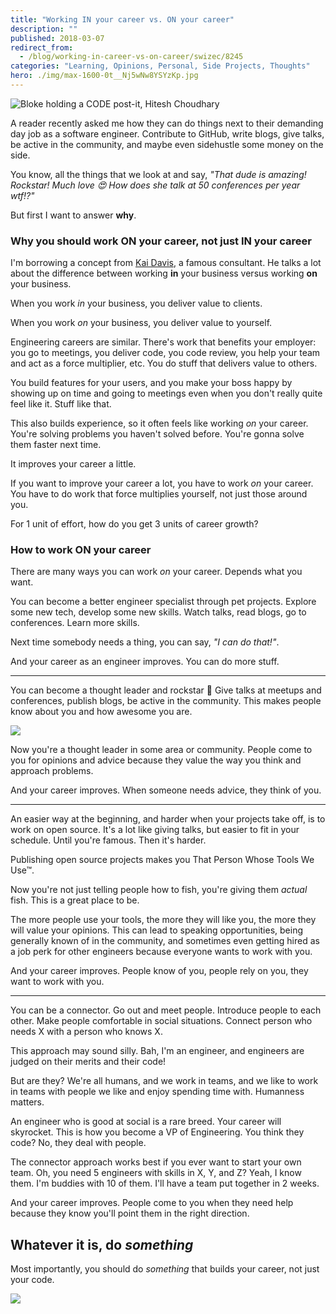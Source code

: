 ```yaml
---
title: "Working IN your career vs. ON your career"
description: ""
published: 2018-03-07
redirect_from:
  - /blog/working-in-career-vs-on-career/swizec/8245
categories: "Learning, Opinions, Personal, Side Projects, Thoughts"
hero: ./img/max-1600-0t__Nj5wNw8YSYzKp.jpg
---
```


![Bloke holding a CODE post-it, Hitesh Choudhary](https://swizec.com/blog/wp-content/uploads/2018/03/hitesh-choudhary-562332-unsplash-1024x683.jpg)

A reader recently asked me how they can do things next to their demanding day job as a software engineer. Contribute to GitHub, write blogs, give talks, be active in the community, and maybe even sidehustle some money on the side.

You know, all the things that we look at and say, _"That dude is amazing! Rockstar! Much love 😍 How does she talk at 50 conferences per year wtf!?"_

But first I want to answer **why**.

### Why you should work ON your career, not just IN your career

I'm borrowing a concept from [Kai Davis](https://kaidavis.com/), a famous consultant. He talks a lot about the difference between working **in** your business versus working **on** your business.

When you work _in_ your business, you deliver value to clients.

When you work _on_ your business, you deliver value to yourself.

Engineering careers are similar. There's work that benefits your employer: you go to meetings, you deliver code, you code review, you help your team and act as a force multiplier, etc. You do stuff that delivers value to others.

You build features for your users, and you make your boss happy by showing up on time and going to meetings even when you don't really quite feel like it. Stuff like that.

This also builds experience, so it often feels like working _on_ your career. You're solving problems you haven't solved before. You're gonna solve them faster next time.

It improves your career a little.

If you want to improve your career a lot, you have to work _on_ your career. You have to do work that force multiplies yourself, not just those around you.

For 1 unit of effort, how do you get 3 units of career growth?

### How to work ON your career

There are many ways you can work _on_ your career. Depends what you want.

You can become a better engineer specialist through pet projects. Explore some new tech, develop some new skills. Watch talks, read blogs, go to conferences. Learn more skills.

Next time somebody needs a thing, you can say, _"I can do that!"_.

And your career as an engineer improves. You can do more stuff.

---

You can become a thought leader and rockstar 🤘 Give talks at meetups and conferences, publish blogs, be active in the community. This makes people know about you and how awesome you are.

[![](./img/max-1600-0t__Nj5wNw8YSYzKp.jpg)](https://medium.com/@swizec/how-to-get-lucky-263c1808f66a)

Now you're a thought leader in some area or community. People come to you for opinions and advice because they value the way you think and approach problems.

And your career improves. When someone needs advice, they think of you.

---

An easier way at the beginning, and harder when your projects take off, is to work on open source. It's a lot like giving talks, but easier to fit in your schedule. Until you're famous. Then it's harder.

Publishing open source projects makes you That Person Whose Tools We Use™.

Now you're not just telling people how to fish, you're giving them _actual_ fish. This is a great place to be.

The more people use your tools, the more they will like you, the more they will value your opinions. This can lead to speaking opportunities, being generally known of in the community, and sometimes even getting hired as a job perk for other engineers because everyone wants to work with you.

And your career improves. People know of you, people rely on you, they want to work with you.

---

You can be a connector. Go out and meet people. Introduce people to each other. Make people comfortable in social situations. Connect person who needs X with a person who knows X.

This approach may sound silly. Bah, I'm an engineer, and engineers are judged on their merits and their code!

But are they? We're all humans, and we work in teams, and we like to work in teams with people we like and enjoy spending time with. Humanness matters.

An engineer who is good at social is a rare breed. Your career will skyrocket. This is how you become a VP of Engineering. You think they code? No, they deal with people.

The connector approach works best if you ever want to start your own team. Oh, you need 5 engineers with skills in X, Y, and Z? Yeah, I know them. I'm buddies with 10 of them. I'll have a team put together in 2 weeks.

And your career improves. People come to you when they need help because they know you'll point them in the right direction.

## Whatever it is, do _something_

Most importantly, you should do _something_ that builds your career, not just your code.

![](./img/media-u0v3z2iQLxyHC-giphy.gif)
